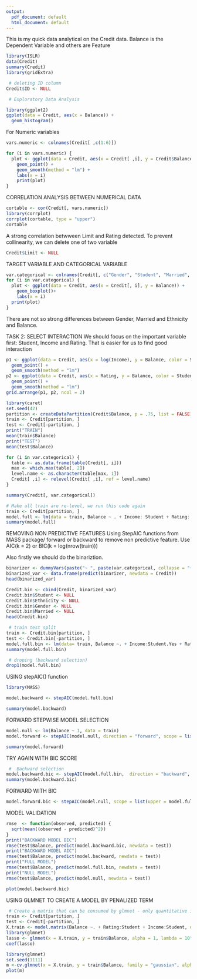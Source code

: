 ```yaml
---
output:
  pdf_document: default
  html_document: default
---
```

This is my quick data analytical on the Credit data. Balance is the Dependent Variable and others are Feature

```r
library(ISLR)
data(Credit)
summary(Credit)
library(gridExtra)
```

```r
 # deleting ID column
Credit$ID <- NULL

 # Exploratory Data Analysis

library(ggplot2)
ggplot(data = Credit, aes(x = Balance)) +
  geom_histogram()
```

For Numeric variables

```r
vars.numeric <- colnames(Credit[ ,c(1:6)])

for (i in vars.numeric) {
  plot <- ggplot(data = Credit, aes(x = Credit[ ,i], y = Credit$Balance)) +
    geom_point() +
    geom_smooth(method = "lm") +
    labs(x = i)
    print(plot)
}

```

CORRELATION ANALYSIS BETWEEN NUMERICAL DATA
```r
cortable <- cor(Credit[, vars.numeric])
library(corrplot)
corrplot(cortable, type = "upper")
cortable
```
A strong correlation betwween Limit and Rating detected. To prevent collinearity, we can delete one of two variable

```r
Credit$Limit <- NULL
```

TARGET VARIABLE AND CATEGORICAL VARIABLE

```r
var.categorical <- colnames(Credit[, c("Gender", "Student", "Married", "Ethnicity")])
for (i in var.categorical) {
  plot <- ggplot(data = Credit, aes(x = Credit[, i], y = Balance)) +
    geom_boxplot()+ 
    labs(x = i)
  print(plot)
}
```
There are not so strong differences between Gender, Married and Ethnicity and Balance.

TASK 2: SELECT INTERACTION
We should focus on the important variable first: Student, Income and Rating. That is easier for us to find good interaction

```r
p1 <- ggplot(data = Credit, aes(x = log(Income), y = Balance, color = Student)) +
  geom_point() +
  geom_smooth(method = "lm")
p2 <- ggplot(data = Credit, aes(x = Rating, y = Balance, color = Student)) +
  geom_point() +
  geom_smooth(method = "lm")
grid.arrange(p1, p2, ncol = 2)
```

```r
library(caret)
set.seed(42)
partition <- createDataPartition(Credit$Balance, p = .75, list = FALSE)
train <- Credit[partition, ]
test <- Credit[-partition, ]
print("TRAIN")
mean(train$Balance)
print("TEST")
mean(test$Balance)
```

```r
for (i in var.categorical) {
  table <- as.data.frame(table(Credit[, i]))
  max <- which.max(table[, 2])
  level.name <- as.character(table[max, 1])
  Credit[ ,i] <- relevel(Credit[ ,i], ref = level.name)
}

summary(Credit[, var.categorical])

```

```r
# Make all train are re-level, we run this code again
train <- Credit[partition, ]
model.full <- lm(data = train, Balance ~ . + Income: Student + Rating: Student)
summary(model.full)

```
REMOVING NON PREDICTIVE FEATURES
Using StepAIC functions from MASS package/ forward or backward to remove non predictive feature. Use AIC(k = 2) or BIC(k = log(nrow(train)))

Also firstly we should do the binariztion.
```r
binarizer <- dummyVars(paste("~ ", paste(var.categorical, collapse = "+")), data = Credit, fullRank = TRUE)
binarized_var <- data.frame(predict(binarizer, newdata = Credit))
head(binarized_var)
```

```r
Credit.bin <- cbind(Credit, binarized_var)
Credit.bin$Student <- NULL
Credit.bin$Ethnicity <- NULL
Credit.bin$Gender <- NULL
Credit.bin$Married <- NULL
head(Credit.bin)
```

```r
 # train test split
train <- Credit.bin[partition, ]
test <- Credit.bin[-partition, ]
model.full.bin <- lm(data= train, Balance ~. + Income:Student.Yes + Rating: Student.Yes)
summary(model.full.bin)
```

```r
 # droping (backward selection)
drop1(model.full.bin)
```
USING stepAIC() function

```r
library(MASS)
```
```r
model.backward <- stepAIC(model.full.bin)
```
```r
summary(model.backward)
```

FORWARD STEPWISE MODEL SELECTION

```r
model.null <- lm(Balance ~ 1, data = train)
model.forward <- stepAIC(model.null, direction = "forward", scope = list(upper = model.full.bin, lower = model.null))

```

```r
summary(model.forward)
```
TRY AGAIN WITH BIC SCORE

```r
 #  Backward selection
model.backward.bic <- stepAIC(model.full.bin,  direction = "backward",  k = log(nrow(train)))
summary(model.backward.bic)
```
FORWARD WITH BIC

```r
model.forward.bic <- stepAIC(model.null, scope = list(upper = model.full.bin, lower = model.null), direction = "forward", k = log(nrow(train)))
```
MODEL VALIDATION

```r
rmse  <- function(observed, predicted) {
  sqrt(mean((observed - predicted)^2))
}
print("BACKWARD MODEL BIC")
rmse(test$Balance, predict(model.backward.bic, newdata = test))
print("BACKWARD MODEL AIC")
rmse(test$Balance, predict(model.backward, newdata = test))
print("FULL MODEL")
rmse(test$Balance, predict(model.full.bin, newdata = test))
print("NULL MODEL")
rmse(test$Balance, predict(model.null, newdata = test))

```
```r
plot(model.backward.bic)
```

USING GLMNET TO CREATE A MODEL BY PENALIZED TERM

```r
 # Create a matrix that can be consumed by glmnet - only quantitative input can be consumed by the function
train <- Credit[partition, ]
test <- Credit[-partition, ]
X.train <- model.matrix(Balance ~. + Rating:Student + Income:Student, data = train)
library(glmnet)
lasso <- glmnet(x = X.train, y = train$Balance, alpha = 1, lambda = 10^(3:0))
coef(lasso)
```

```r
library(glmnet)
set.seed(1111)
m <-cv.glmnet(x = X.train, y = train$Balance, family = "gaussian", alpha = 1)
plot(m)
```


